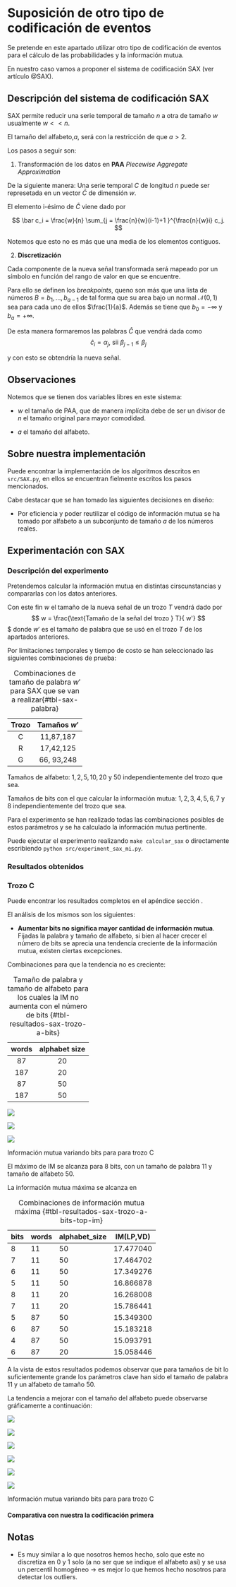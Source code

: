 # Suposición de otro tipo de codificación de eventos  

Se pretende en este apartado utilizar otro tipo de codificación de eventos 
para el cálculo de las probabilidades y la información mutua. 

En nuestro caso vamos a proponer el sistema de codificación SAX (ver artículo @SAX). 

## Descripción del sistema de codificación SAX  

SAX permite reducir una serie temporal de tamaño $n$
a otra de tamaño $w$ usualmente $w << n$. 

El tamaño del alfabeto,$a$, será  con la restricción de que 
$a > 2$. 

Los pasos a seguir son: 

1. Transformación de los datos en **PAA** *Piecewise Aggregate Approximation*

De la siguiente manera: 
Una serie temporal $C$ de longitud $n$ puede ser represetada en un vector $\bar C$ de dimensión $w$.

El elemento i-ésimo de $\bar C$ viene dado por 

$$
\bar c_i
= 
\frac{w}{n}
\sum_{j = 
\frac{n}{w}(i-1)+1
}^{\frac{n}{w}i}
c_j.
$$

Notemos que esto no es más que una media de los elementos contiguos. 


2. **Discretización** 

Cada componente de la nueva señal transformada será mapeado por 
un símbolo en función del rango de valor en que se encuentre. 

Para ello se definen los *breakpoints*, queno son más que una lista de números $B= b_1, \ldots, b_{a-1}$ de tal forma que su area bajo un normal $\mathcal{N}(0,1)$ sea para cada uno de ellos 
$\frac{1}{a}$.
Además se tiene que $b_0 = -\infty$ y  $b_a = +\infty$. 

De esta manera formaremos las palabras $\hat C$
que vendrá dada como 
$$
\hat c_i = \alpha_j
\text{, sii  }
\beta_{j-1} \leq \beta_j
$$

y con esto se obtendría la nueva señal. 



## Observaciones

Notemos que se tienen dos variables libres en este sistema: 

-  $w$ el tamaño de PAA, que de manera implícita debe de ser un divisor de $n$ el tamaño original para mayor comodidad. 

- $a$ el tamaño del alfabeto. 

## Sobre nuestra implementación 

Puede encontrar la implementación de los algoritmos descritos en 
`src/SAX.py`, en ellos se encuentran fielmente escritos los pasos mencionados.  

Cabe destacar que  se han tomado las siguientes decisiones en diseño: 

- Por eficiencia y poder reutilizar el código de información mutua se ha tomado por alfabeto a un subconjunto de tamaño $a$ de los números reales. 



## Experimentación con SAX  

### Descripción del experimento   

Pretendemos calcular la información mutua en distintas cirscunstancias y compararlas
con los datos anteriores. 

Con este fin $w$ el tamaño de la nueva señal de un trozo $T$ vendrá dado por 
$$
w = \frac{\text{Tamaño de la señal del trozo } T}{ w'}
$$$
donde $w'$ es el tamaño de palabra que se usó en el trozo $T$ de los apartados anteriores. 

Por limitaciones temporales y tiempo de costo se han seleccionado las siguientes combinaciones de prueba: 



| Trozo | Tamaños $w'$ | 
| :-: | :-: | 
| C | 11,87,187 | 
|R| 17,42,125|  
|G|66, 93,248| 

: Combinaciones de tamaño de palabra $w'$ para SAX que se van a realizar{#tbl-sax-palabra} 

Tamaños de alfabeto: $1,2,5,10,20$ y $50$
independientemente del trozo que sea. 

Tamaños de bits con el que calcular la información mutua: $1,2,3,4,5,6,7$ y $8$ independientemente del trozo que sea.

Para el experimento se han realizado todas las combinaciones posibles
 de estos parámetros y se ha calculado la información mutua pertinente. 

Puede ejecutar el experimento realizando `make calcular_sax` o directamente escribiendo `python src/experiment_sax_mi.py`. 

### Resultados obtenidos   

### Trozo C   

Puede encontrar los resultados completos en el apéndice sección
\ref{appendix:codification_sax_a}. 

El análisis de los mismos son los siguientes: 

- **Aumentar bits no significa mayor cantidad de información mutua**. Fijadas la palabra y  tamaño de alfabeto, 
si bien al  hacer crecer el número de bits se aprecia una tendencia creciente de la información mutua, existen ciertas excepciones. 

Combinaciones para que la tendencia no es creciente: 

| words | alphabet size |   
| :-: | :-: | 
| 87 | 20 |  
| 187 | 20 | 
| 87 | 50 | 
| 187 | 50 | 

: Tamaño de palabra y tamaño de alfabeto para los cuales la IM no aumenta con el número de bits {#tbl-resultados-sax-trozo-a-bits}


:::{#fig-SAX-C-IM-bits  layout-ncol=2}

![](img/SAX/trozoC/bits/IM_variando_bits_w=11.png)

![](img/SAX/trozoC/bits/IM_variando_bits_w=87.png)

![](img/SAX/trozoC/bits/IM_variando_bits_w=187.png)

Información mutua variando bits para para trozo C
:::

El máximo de IM se alcanza para 8 bits, con un tamaño de palabra 11 y tamaño de alfabeto 50. 

La información mutua máxima se alcanza en

bits|words|alphabet_size|IM(LP,VD)  
--- | --- | --- | ---   
8 | 11 | 50 | 17.477040  
7 | 11 | 50 | 17.464702  
6 | 11 | 50 | 17.349276  
5 | 11 | 50 | 16.866878  
8 | 11 | 20 | 16.268008  
7 | 11 | 20 | 15.786441  
5 | 87 | 50 | 15.349300  
6 | 87 | 50 | 15.183218  
4 | 87 | 50 | 15.093791  
6 | 87 | 20 | 15.058446  

: Combinaciones de información mutua máxima  {#tbl-resultados-sax-trozo-a-bits-top-im}

A la vista de estos resultados podemos observar que para tamaños de bit lo suficientemente grande los parámetros clave han sido el tamaño de palabra $11$ y un alfabeto de tamaño $50$. 


La tendencia a mejorar con el tamaño del alfabeto puede observarse gráficamente a continuación: 

:::{#fig-SAX-C-IM-bits  layout-ncol=3}

![](img/SAX/trozoC/alfabeto/IM_variando_alfabeto_a=1.png) 

![](img/SAX/trozoC/alfabeto/IM_variando_alfabeto_a=2.png)

![](img/SAX/trozoC/alfabeto/IM_variando_alfabeto_a=5.png)

![](img/SAX/trozoC/alfabeto/IM_variando_alfabeto_a=10.png)

![](img/SAX/trozoC/alfabeto/IM_variando_alfabeto_a=20.png)

![](img/SAX/trozoC/alfabeto/IM_variando_alfabeto_a=50.png)

Información mutua variando bits para para trozo C
:::



#### Comparativa con nuestra la codificación primera 








## Notas  

- Es muy similar a lo que nosotros hemos hecho, solo que este no discretiza en 0 y 1 solo (a no ser que se indique el alfabeto así)
y se usa un percentil homogéneo -> es mejor lo que hemos hecho nosotros para detectar los outliers. 

